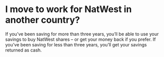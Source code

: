 # I move to work for NatWest in another country?

If you’ve been saving for more than three years, you’ll be able to use your savings to buy NatWest shares – or get your money back if you prefer.
If you’ve been saving for less than three years, you’ll get your savings returned as cash.
